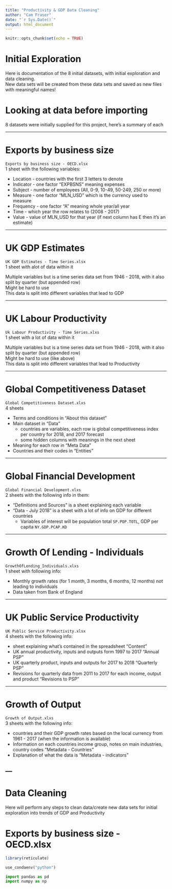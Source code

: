 ```yaml
---
title: "Productivity & GDP Data Cleaning"
author: "Cam Fraser"
date: "`r Sys.Date()`"
output: html_document
---
```


```r
knitr::opts_chunk$set(echo = TRUE)
```

# Initial Exploration

Here is documentation of the 8 initial datasets, with initial exploration and data 
cleaning. <br>
New data sets will be created from these data sets and saved as new files with 
meaningful names!


# Looking at data before importing

8 datasets were initially supplied for this project, here's a summary of each

---

# Exports by business size

`Exports by business size - OECD.xlsx` 
<br>
1 sheet with the following variables:

* Location - countries with the first 3 letters to denote
* Indicator - one factor "EXPBSNS" meaning expenses
* Subject - number of employees (All, 0-9, 10-49, 50-249, 250 or more)
* Measure - one factor "MLN_USD" which is the currency used to measure
* Frequency - one factor "A" meaning whole year/all year
* Time - which year the row relates to (2008 - 2017)
* Value - value of MLN_USD for that year (if next column has E then it's an estimate)

---

# UK GDP Estimates

`UK GDP Estimates - Time Series.xlsx`
<br>
1 sheet with alot of data within it

Multiple variables but is a time series data set from 1946 - 2018, with it also 
split by quarter (but appended row)
<br>
Might be hard to use 
<br>
This data is split into different variables that lead to GDP

---

# UK Labour Productivity 

`Uk Labour Productivity - Time Series.xlxs`
<br>
1 sheet with a lot of data within it

Multiple variables but is a time series data set from 1946 - 2018, with it also split by quarter (but appended row)
<br>
Might be hard to use (like above)
<br>
This data is split into different variables that lead to Productivity

---

# Global Competitiveness Dataset

`Global Competitiveness Dataset.xlxs`
<br>
4 sheets

* Terms and conditions in "About this dataset"
* Main dataset in "Data"
  * countries are variables, each row is global competitiveness index per country 
  for 2018, and 2017 forecast
  * some hidden columns with meanings in the next sheet
* Meaning for each row in "Meta Data"
* Countries and their codes in "Entities"

---

# Global Financial Development

`Global Financial Development.xlxs`
<br>
2 sheets with the following info in them:

* "Definitions and Sources" is a sheet explaining each variable
* "Data - July 2018" is a sheet with a lot of info on GDP for different countries
  * Variables of interest will be population total `SP.POP.TOTL`, GDP per capita `NY.GDP.PCAP.KD`

---

# Growth Of Lending - Individuals

`GrowthOfLending_Individuals.xlxs`
<br>
1 sheet with following info:

* Monthly growth rates (for 1 month, 3 months, 6 months, 12 months) not leading to individuals
* Data taken from Bank of England

---

# UK Public Service Productivity

`UK Public Service Productivity.xlsx`
<br>
4 sheets with the following info:

* sheet explaining what's contained in the spreadsheet "Content"
* UK annual productivity, inputs and outputs form 1997 to 2017 "Annual PSP"
* UK quarterly product, inputs and outputs for 2017 to 2018 "Quarterly PSP"
* Revisions for quarterly data from 2011 to 2017 for each income, output and 
product "Revisions to PSP"

---

# Growth of Output

`Growth of Output.xlxs`
<br>
3 sheets with the following info:

* countries and their GDP growth rates based on the local currency from 1961 - 2017 (when the information is available)
* Information on each countries income group, notes on main industries, country codes "Metadata - Countries"
* Explanation of what the data is "Metadata - indicators"

---
---

# Data Cleaning

Here will perform any steps to clean data/create new data sets for initial exploration into trends of GDP and Productivity

# Exports by business size - OECD.xlsx

```r
library(reticulate)
```


```python
use_condaenv("python")
```


```python
import pandas as pd
import numpy as np
```







